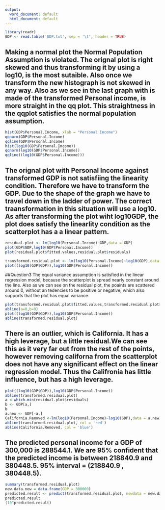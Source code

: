 ```yaml
---
output:
  word_document: default
  html_document: default
---
```

```r
library(readr)
GDP <- read.table('GDP.txt', sep = '\t', header = TRUE)
```
## Making a normal plot the Normal Population Assumption is violated. The orignal plot is right skewed and thus transforming it by using a log10, is the most sutaible. Also once we transform the new histograph is not skewed in any way. Also as we see in the last graph with is made of the transformed Personal income, is more straight in the qq plot. This straightness in the qqplot satisfies the normal population assumption.
```r

hist(GDP$Personal.Income, xlab = "Personal Income")
qqnorm(GDP$Personal.Income)
qqline(GDP$Personal.Income)
hist(log10(GDP$Personal.Income))
qqnorm(log10(GDP$Personal.Income))
qqline((log10(GDP$Personal.Income)))
```

## The orignal plot with Personal Income against transformed GDP is not satisfiing the linearity condition. Therefore we have to transform the GDP. Due to the shape of the graph we have to travel down in the ladder of power. The correct traansformation in this situation will use a log10. As after transforming the plot wiht log10GDP, the plot does satisfy the linearlity condition as the scatterplot has a a linear pattern.
```r
residual.plot <- lm(log10(Personal.Income)~GDP,data = GDP)
plot(GDP$GDP,log10(GDP$Personal.Income))
plot(residual.plot$fitted.values,residual.plot$residuals)

transformed.residual.plot <- lm(log10(Personal.Income)~log10(GDP),data = GDP)
plot((log10(GDP$GDP)),log10(GDP$Personal.Income))

```


##Question3  The equal variance assumption is satisfied in the linear regression model, because the scatterplot is spread nearly constant around the line. Also as we can see on the residual plot, the poaints are scattered around 0,  without an tedencies to be positive or negative, which also supports that the plot has equal variance.
```r
plot(transformed.residual.plot$fitted.values,transformed.residual.plot$residuals)
abline(a=0,b=0)
plot((log10(GDP$GDP)),log10(GDP$Personal.Income))
abline(transformed.residual.plot)
```



## There is an outlier, which is California. It has a high leverage, but a little residual.We can see this as it very far out from the rest of the points, however removing californa from the scatterplot does not have any significant effect on the linear regression model. Thus the Califronia has little influence, but has a high leverage.
```r
plot((log10(GDP$GDP)),log10(GDP$Personal.Income))
abline(transformed.residual.plot)
a <-which.min(residual.plot$residuals)
b <- GDP[a,]
b
a.new <- GDP[-a,]
California.Removed <-lm(log10(Personal.Income)~log10(GDP),data = a.new)
abline(transformed.residual.plot, col = 'red')
abline(California.Removed, col = 'blue')
```


## The predicted personal income for a GDP of 300,000 is 288544.1. We are 95% confident that the predicted income is between 218840.9 and 380448.5. 95% interval = (218840.9 , 380448.5).
```r
summary(transformed.residual.plot)
new.data.new = data.frame(GDP = 300000)
predicted.result <- predict(transformed.residual.plot, newdata = new.data.new,interval = 'prediction', level = 0.95)
predicted.result
(10^predicted.result)
```
